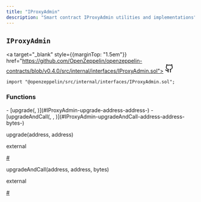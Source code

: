 ```yaml
---
title: "IProxyAdmin"
description: "Smart contract IProxyAdmin utilities and implementations"
---
```


<a id="IProxyAdmin"></a>

<div style={{marginTop: "4em"}} className="w-full flex flex-row items-center justify-between">

## `IProxyAdmin` 

<a target="_blank" style={{marginTop: "1.5em"}} href="https://github.com/OpenZeppelin/openzeppelin-contracts/blob/v0.4.0/src/internal/interfaces/IProxyAdmin.sol">
<svg xmlns="http://www.w3.org/2000/svg" width="24" height="24" viewBox="0 0 24 24" fill="none" stroke="currentColor" stroke-width="2" stroke-linecap="round" stroke-linejoin="round" class="lucide lucide-github-icon lucide-github"><path d="M15 22v-4a4.8 4.8 0 0 0-1-3.5c3 0 6-2 6-5.5.08-1.25-.27-2.48-1-3.5.28-1.15.28-2.35 0-3.5 0 0-1 0-3 1.5-2.64-.5-5.36-.5-8 0C6 2 5 2 5 2c-.3 1.15-.3 2.35 0 3.5A5.403 5.403 0 0 0 4 9c0 3.5 3 5.5 6 5.5-.39.49-.68 1.05-.85 1.65-.17.6-.22 1.23-.15 1.85v4"/><path d="M9 18c-4.51 2-5-2-7-2"/></svg>
</a>

</div>

```solidity
import "@openzeppelin/src/internal/interfaces/IProxyAdmin.sol";
```

<div className="bg-secondary p-4 rounded-md mb-6">
<h3 style={{ marginTop: "0"}}>Functions</h3>
<div className="font-mono">
- [upgrade(, )](#IProxyAdmin-upgrade-address-address-)
- [upgradeAndCall(, , )](#IProxyAdmin-upgradeAndCall-address-address-bytes-)
</div>
</div>

<a id="IProxyAdmin-upgrade-address-address-"></a>

<div className="border rounded-md mb-4">
<div className="bg-secondary flex w-full justify-between px-4">
<p className="font-bold text-sm font-mono">upgrade(address, address)</p>
<div className="flex flex-row items-center gap-2">
<p className="font-light text-sm">external</p>
<a className="peer" data-card href="IProxyAdmin-upgrade-address-address-">#</a>
</div>
</div>
<div className="px-4">

</div>
</div>

<a id="IProxyAdmin-upgradeAndCall-address-address-bytes-"></a>

<div className="border rounded-md mb-4">
<div className="bg-secondary flex w-full justify-between px-4">
<p className="font-bold text-sm font-mono">upgradeAndCall(address, address, bytes)</p>
<div className="flex flex-row items-center gap-2">
<p className="font-light text-sm">external</p>
<a className="peer" data-card href="IProxyAdmin-upgradeAndCall-address-address-bytes-">#</a>
</div>
</div>
<div className="px-4">

</div>
</div>

